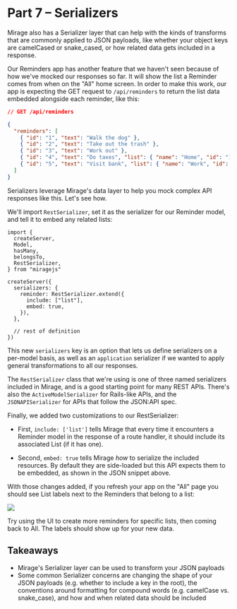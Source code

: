 # Part 7 – Serializers

Mirage also has a Serializer layer that can help with the kinds of transforms that are commonly applied to JSON payloads, like whether your object keys are camelCased or snake_cased, or how related data gets included in a response.

Our Reminders app has another feature that we haven't seen because of how we've mocked our responses so far. It will show the list a Reminder comes from when on the "All" home screen. In order to make this work, our app is expecting the GET request to `/api/reminders` to return the list data embedded alongside each reminder, like this:

```json
// GET /api/reminders

{
  "reminders": [
    { "id": "1", "text": "Walk the dog" },
    { "id": "2", "text": "Take out the trash" },
    { "id": "3", "text": "Work out" },
    { "id": "4", "text": "Do taxes", "list": { "name": "Home", "id": "1" } },
    { "id": "5", "text": "Visit bank", "list": { "name": "Work", "id": "2" } }
  ]
}
```

Serializers leverage Mirage's data layer to help you mock complex API responses like this. Let's see how.

We'll import `RestSerializer`, set it as the serializer for our Reminder model, and tell it to embed any related lists:

```js{6,10-15}
import {
  createServer,
  Model,
  hasMany,
  belongsTo,
  RestSerializer,
} from "miragejs"

createServer({
  serializers: {
    reminder: RestSerializer.extend({
      include: ["list"],
      embed: true,
    }),
  },

  // rest of definition
})
```

This new `serializers` key is an option that lets us define serializers on a per-model basis, as well as an `application` serializer if we wanted to apply general transformations to all our responses.

The `RestSerializer` class that we're using is one of three named serializers included in Mirage, and is a good starting point for many REST APIs. There's also the `ActiveModelSerializer` for Rails-like APIs, and the `JSONAPISerializer` for APIs that follow the JSON:API spec.

Finally, we added two customizations to our RestSerializer:

- First, `include: ['list']` tells Mirage that every time it encounters a Reminder model in the response of a route handler, it should include its associated List (if it has one).

- Second, `embed: true` tells Mirage _how_ to serialize the included resources. By default they are side-loaded but this API expects them to be embedded, as shown in the JSON snippet above.

With those changes added, if you refresh your app on the "All" page you should see List labels next to the Reminders that belong to a list:

![](./asdf.png)

Try using the UI to create more reminders for specific lists, then coming back to All. The labels should show up for your new data.

## Takeaways

- Mirage's Serializer layer can be used to transform your JSON payloads
- Some common Serializer concerns are changing the shape of your JSON payloads (e.g. whether to include a key in the root), the conventions around formatting for compound words (e.g. camelCase vs. snake_case), and how and when related data should be included
